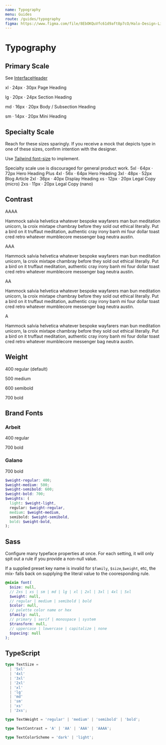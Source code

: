 ```yaml
---
name: Typography
menu: Guides
route: /guides/typography
figma: https://www.figma.com/file/8EbOKQuVfc61d9aft8p7cO/Halo-Design-Library?node-id=364%3A897
---
```



# Typography

## Primary Scale

See [InterfaceHeader](/core/interface-header)

<Playground>
  <span className="text-dark-a font-mono">xl &middot; 24px &middot; 30px</span>
  <Paragraph size="xl">
    Page Heading
  </Paragraph>

<span className="text-dark-a font-mono">lg &middot; 20px &middot; 24px</span>
<Paragraph size="lg">Section Heading</Paragraph>

<span className="text-dark-a font-mono">md &middot; 16px &middot; 20px</span>
<Paragraph size="md">Body / Subsection Heading</Paragraph>

  <span className="text-dark-a font-mono">sm &middot; 14px &middot; 20px</span>
  <Paragraph size="sm">
    Mini Heading
  </Paragraph>
</Playground>

## Specialty Scale

Reach for these sizes sparingly. If you receive a mock that depicts type in one of these sizes, confirm intention with the designer.

Use [Tailwind font-size](https://v2.tailwindcss.com/docs/font-size) to implement.

<Banner variant="warning">
  Specialty scale use is discouraged for general product work.
</Banner>

<Playground>
  <span className="text-dark-a font-mono">5xl &middot; 64px &middot; 72px</span>
  <Paragraph size="5xl">Hero Heading Plus</Paragraph>
  <span className="text-dark-a font-mono">4xl &middot; 56x &middot; 64px</span>
  <Paragraph size="4xl">Hero Heading</Paragraph>
  <span className="text-dark-a font-mono">3xl &middot; 48px &middot; 52px</span>
  <Paragraph size="3xl">Blog Article</Paragraph>
  <span className="text-dark-a font-mono">2xl &middot; 36px &middot; 40px</span>
  <Paragraph size="2xl">Display Heading</Paragraph>
  <span className="text-dark-a font-mono">xs &middot; 12px &middot; 20px</span>
  <Paragraph size="xs">Legal Copy (micro)</Paragraph>
  <span className="text-dark-a font-mono">2xs &middot; 11px &middot; 20px</span>
  <Paragraph size="2xs">Legal Copy (nano)</Paragraph>
</Playground>

## Contrast

<Playground>
  <div>
    <Paragraph contrast="AAAA">
      <p className="font-mono font-semibold">AAAA</p>
      Hammock salvia helvetica whatever bespoke wayfarers man bun meditation unicorn,
      la croix mixtape chambray before they sold out ethical literally. Put a bird
      on it truffaut meditation, authentic cray irony banh mi four dollar toast cred
      retro whatever mumblecore messenger bag neutra austin.
    </Paragraph>
    <Paragraph contrast="AAA">
      <p className="font-mono font-semibold">AAA</p>
      Hammock salvia helvetica whatever bespoke wayfarers man bun meditation unicorn,
      la croix mixtape chambray before they sold out ethical literally. Put a bird
      on it truffaut meditation, authentic cray irony banh mi four dollar toast cred
      retro whatever mumblecore messenger bag neutra austin.
    </Paragraph>
    <Paragraph contrast="AA">
      <p className="font-mono font-semibold">AA</p>
      Hammock salvia helvetica whatever bespoke wayfarers man bun meditation unicorn,
      la croix mixtape chambray before they sold out ethical literally. Put a bird
      on it truffaut meditation, authentic cray irony banh mi four dollar toast cred
      retro whatever mumblecore messenger bag neutra austin.
    </Paragraph>
    <Paragraph contrast="A">
      <p className="font-mono font-semibold">A</p>
      Hammock salvia helvetica whatever bespoke wayfarers man bun meditation unicorn,
      la croix mixtape chambray before they sold out ethical literally. Put a bird
      on it truffaut meditation, authentic cray irony banh mi four dollar toast cred
      retro whatever mumblecore messenger bag neutra austin.
    </Paragraph>
  </div>
</Playground>

## Weight

<Playground>
  <p>400 regular (default)</p>
  <p className="font-medium">500 medium</p>
  <p className="font-semibold">600 semibold</p>
  <p className="font-bold">700 bold</p>
</Playground>

## Brand Fonts

<Playground>
  <div className="flex space-x-8">
    <div className="font-arbeit">
      <h3>Arbeit</h3>
      <p>400 regular</p>
      <p className="font-bold">700 bold</p>
    </div>
    <div className="font-galano">
      <h3>Galano</h3>
      <p>700 bold</p>
    </div>
  </div>
</Playground>

```scss
$weight-regular: 400;
$weight-medium: 500;
$weight-semibold: 600;
$weight-bold: 700;
$weights: (
  light: $weight-light,
  regular: $weight-regular,
  medium: $weight-medium,
  semibold: $weight-semibold,
  bold: $weight-bold,
);
```

## Sass

Configure many typeface properties at once. For each setting, it will only spit out a rule if you provide a non-null value.

If a supplied preset key name is invalid for `$family`, `$size`,`$weight`, etc,
the mix- falls back on supplying the literal value to
the cooresponding rule.

```scss
@mixin font(
  $size: null,
  // 2xs | xs | sm | md | lg | xl | 2xl | 3xl | 4xl | 5xl
  $weight: null,
  // regular | medium | semibold | bold
  $color: null,
  // palette color name or hex
  $family: null,
  // primary | serif | monospace | system
  $transform: null,
  // uppercase | lowercase | capitalize | none
  $spacing: null
);
```

## TypeScript

```ts
type TextSize =
  | '5xl'
  | '4xl'
  | '3xl'
  | '2xl'
  | 'xl'
  | 'lg'
  | 'md'
  | 'sm'
  | 'xs'
  | '2xs';

type TextWeight = 'regular' | 'medium' | 'semibold' | 'bold';

type TextContrast = 'A' | 'AA' | 'AAA' | 'AAAA';

type TextColorScheme = 'dark' | 'light';
```

